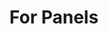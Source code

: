 ---
title: 'For Panels'
description: 'Learn how to integrate ReDem with your survey panels'
icon: "screwdriver-wrench"
iconType: "regular"
---